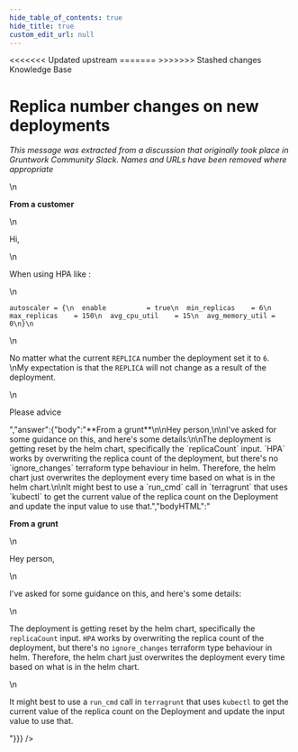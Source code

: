 ```yaml
---
hide_table_of_contents: true
hide_title: true
custom_edit_url: null
---
```



<head>
<<<<<<< Updated upstream
  <link rel="canonical" href="https://github.com/tnn-gruntwork-io/knowledge-base/discussions/26" />
=======
  <link rel="canonical" href="https://github.com/tnn-gruntwork-io/knowledge-base/discussions/26" />
>>>>>>> Stashed changes
</head>

<CenterLayout>
<span className="searchCategory">Knowledge Base</span>
<h1>Replica number changes on new deployments</h1>
<GitHub discussion={{"id":"MDEwOkRpc2N1c3Npb24zNTU0ODcx","number":26,"author":{"login":"gruntwork-support"},"title":"Replica number changes on new deployments","body":"_This message was extracted from a discussion that originally took place in Gruntwork Community Slack. Names and URLs have been removed where appropriate_\n\n\n**From a customer**\n\nHi,\n\nWhen using HPA like :\n\n```\nautoscaler = {\n  enable          = true\n  min_replicas    = 6\n  max_replicas    = 150\n  avg_cpu_util    = 15\n  avg_memory_util = 0\n}\n```\n\nNo matter what the current `REPLICA` number the deployment set it to `6`.\nMy expectation  is that the `REPLICA` will not change as a result of the deployment.\n\nPlease advice","bodyHTML":"<p dir=\"auto\"><em>This message was extracted from a discussion that originally took place in Gruntwork Community Slack. Names and URLs have been removed where appropriate</em></p>\n<p dir=\"auto\"><strong>From a customer</strong></p>\n<p dir=\"auto\">Hi,</p>\n<p dir=\"auto\">When using HPA like :</p>\n<div class=\"snippet-clipboard-content notranslate position-relative overflow-auto\" data-snippet-clipboard-copy-content=\"autoscaler = {\n  enable          = true\n  min_replicas    = 6\n  max_replicas    = 150\n  avg_cpu_util    = 15\n  avg_memory_util = 0\n}\"><pre class=\"notranslate\"><code class=\"notranslate\">autoscaler = {\n  enable          = true\n  min_replicas    = 6\n  max_replicas    = 150\n  avg_cpu_util    = 15\n  avg_memory_util = 0\n}\n</code></pre></div>\n<p dir=\"auto\">No matter what the current <code class=\"notranslate\">REPLICA</code> number the deployment set it to <code class=\"notranslate\">6</code>.<br>\nMy expectation  is that the <code class=\"notranslate\">REPLICA</code> will not change as a result of the deployment.</p>\n<p dir=\"auto\">Please advice</p>","answer":{"body":"**From a grunt**\n\nHey person,\n\nI've asked for some guidance on this, and here's some details:\n\nThe deployment is getting reset by the helm chart, specifically the `replicaCount` input. `HPA` works by overwriting the replica count of the deployment, but there's no `ignore_changes` terraform type behaviour in helm. Therefore, the helm chart just overwrites the deployment every time based on what is in the helm chart.\n\nIt might best to use a `run_cmd` call in `terragrunt` that uses `kubectl` to get the current value of the replica count on the Deployment and update the input value to use that.","bodyHTML":"<p dir=\"auto\"><strong>From a grunt</strong></p>\n<p dir=\"auto\">Hey person,</p>\n<p dir=\"auto\">I've asked for some guidance on this, and here's some details:</p>\n<p dir=\"auto\">The deployment is getting reset by the helm chart, specifically the <code class=\"notranslate\">replicaCount</code> input. <code class=\"notranslate\">HPA</code> works by overwriting the replica count of the deployment, but there's no <code class=\"notranslate\">ignore_changes</code> terraform type behaviour in helm. Therefore, the helm chart just overwrites the deployment every time based on what is in the helm chart.</p>\n<p dir=\"auto\">It might best to use a <code class=\"notranslate\">run_cmd</code> call in <code class=\"notranslate\">terragrunt</code> that uses <code class=\"notranslate\">kubectl</code> to get the current value of the replica count on the Deployment and update the input value to use that.</p>"}}} />

</CenterLayout>
  

<!-- ##DOCS-SOURCER-START
{
  "sourcePlugin": "github-discussions",
  "hash": "2e182ad333766400275c4d928cfeefa9"
}
##DOCS-SOURCER-END -->
